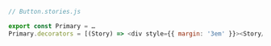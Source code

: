 ```js
// Button.stories.js

export const Primary = …
Primary.decorators = [(Story) => <div style={{ margin: '3em' }}><Story/></div>]
```